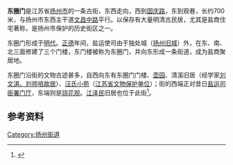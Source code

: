 {{Infobox Guangzhou Road
|中文道路名称= 东圈门
|道路名称拼音= DONGQUANMEN
|图片=File:Yangzhou - Dongquan Gate - P1070036.JPG
|图片说明=
|道路属性= 
|道路总长度= 0.7
|车速限制=
|行车线数量= 
|所在地区= 江苏省[[扬州市|扬州市]][[广陵区|广陵区]][[东关街道|东关街道]]
|起点= [[国庆路|国庆路]]
|终点= [[观巷|观巷]]
|道路命名日期= 
|命名缘由= 
|道路旧名= 
|道路动工日期= 
|通车日期= 
|路段主要建筑= 汪氏小苑
}}
'''东圈门'''是江苏省[[扬州市|扬州市]]的一条古街，东西走向，西到[[国庆路|国庆路]]，东到观巷，长约700米，与扬州市东西主干道[[文昌中路|文昌中路]]平行。以保存有大量明清古民居，尤其是盐商住宅著称，是扬州市保护的历史街区之一。

东圈门形成于[[明代|明代]]。[[正德_(明朝)|正德]]年间，盐运使司由于独处城（[[扬州旧城|扬州旧城]]）外，在东、南、北三面修建了三个门楼，东门楼被称为东圈门，并向东形成一条街道，成为盐商聚居地。

东圈门沿街的文物古迹甚多，自西向东有东圈门门楼、[[壶园|壶园]]、清溪旧居（经学家[[刘文淇、刘师培故居|刘文淇、刘师培故居]]）、[[汪氏小苑|汪氏小苑]]（[[江苏省文物保护单位|江苏省文物保护单位]]）；街的西端正对昔日[[盐运司衙署门厅|盐运司衙署门厅]]，东端则是[[琼花观|琼花观]]。[[江泽民|江泽民]]旧居也位于此街<ref>{{Cite web|url=http://news.ifeng.com/a/20160617/49131682_0.shtml|title=江泽民旧居在哪里？台胞走访扬州老街(图)|accessdate=2018-04-14|work=news.ifeng.com|archive-date=2018-04-14|archive-url=https://web.archive.org/web/20180414234054/http://news.ifeng.com/a/20160617/49131682_0.shtml|dead-url=no}}</ref>。
==参考资料==
{{reflist}}
{{扬州|state=autocollapse}}
{{commonscat|Dongquan Gate}}
[[Category:扬州街道|Category:扬州街道]]